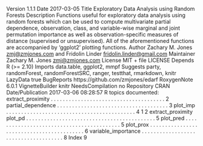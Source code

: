 Version 1.1.1
Date 2017-03-05
Title Exploratory Data Analysis using Random Forests
Description Functions useful for exploratory data analysis
using random forests which can be used to compute multivariate partial
dependence, observation, class, and variable-wise marginal and joint permutation
importance as well as observation-specific measures of distance
(supervised or unsupervised). All of the aforementioned functions are
accompanied by 'ggplot2' plotting functions.
Author Zachary M. Jones <zmj@zmjones.com> and Fridolin Linder
<fridolin.linder@gmail.com>
Maintainer Zachary M. Jones <zmj@zmjones.com>
License MIT + file LICENSE
Depends R (>= 2.10)
Imports data.table, ggplot2, mmpf
Suggests party, randomForest, randomForestSRC, ranger, testthat,
rmarkdown, knitr
LazyData true
BugReports https://github.com/zmjones/edarf
RoxygenNote 6.0.1
VignetteBuilder knitr
NeedsCompilation no
Repository CRAN
Date/Publication 2017-03-06 08:28:57
R topics documented:
extract_proximity . . . . . . . . . . . . . . . . . . . . . . . . . . . . . . . . . . . . . . 2
partial_dependence . . . . . . . . . . . . . . . . . . . . . . . . . . . . . . . . . . . . . 3
plot_imp . . . . . . . . . . . . . . . . . . . . . . . . . . . . . . . . . . . . . . . . . . . 4
1
2 extract_proximity
plot_pd . . . . . . . . . . . . . . . . . . . . . . . . . . . . . . . . . . . . . . . . . . . 5
plot_pred . . . . . . . . . . . . . . . . . . . . . . . . . . . . . . . . . . . . . . . . . . 5
plot_prox . . . . . . . . . . . . . . . . . . . . . . . . . . . . . . . . . . . . . . . . . . 6
variable_importance . . . . . . . . . . . . . . . . . . . . . . . . . . . . . . . . . . . . . 8
Index 9
